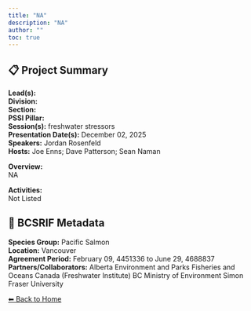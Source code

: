 ```yaml
---
title: "NA"
description: "NA"
author: ""
toc: true
---
```


## 📋 Project Summary

**Lead(s):**   
**Division:**   
**Section:**   
**PSSI Pillar:**   
**Session(s):** freshwater stressors  
**Presentation Date(s):** December 02, 2025  
**Speakers:** Jordan Rosenfeld  
**Hosts:** Joe Enns; Dave Patterson; Sean Naman  

**Overview:**  
NA   

**Activities:**  
Not Listed

## 🧬 BCSRIF Metadata

**Species Group:** Pacific Salmon  
**Location:** Vancouver  
**Agreement Period:** February 09, 4451336 to June 29, 4688837  
**Partners/Collaborators:** Alberta Environment and Parks
Fisheries and Oceans Canada (Freshwater Institute)
BC Ministry of Environment
Simon Fraser University
  

[⬅ Back to Home](../index.qmd)
